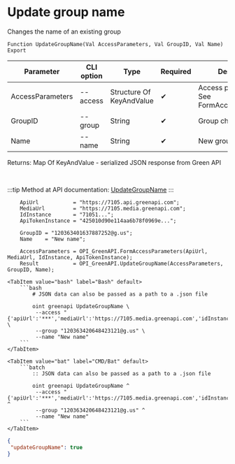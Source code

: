 ﻿---
sidebar_position: 3
description: Update group name and other functions to work with Green API in the Open Integration Package, a free open-source integration library for 1C:Enterprise 8, OneScript and CLI
keywords: [1C, 1С, 1С:Enterprise, 1С:Enterprise 8.3, API, Integration, Services, Exchange, OneScript, CLI, Green API]
---


# Update group name
 Changes the name of an existing group



`Function UpdateGroupName(Val AccessParameters, Val GroupID, Val Name) Export`

  | Parameter | CLI option | Type | Required | Description |
  |-|-|-|-|-|
  | AccessParameters | --access | Structure Of KeyAndValue | &#x2714; | Access parameters. See FormAccessParameters |
  | GroupID | --group | String | &#x2714; | Group chat identifier |
  | Name | --name | String | &#x2714; | New group chat name |

  
  Returns:  Map Of KeyAndValue - serialized JSON response from Green API

<br/>

:::tip
Method at API documentation: [UpdateGroupName](https://green-api.com/docs/api/groups/UpdateGroupName/)
:::
<br/>



```bsl title="1C:Enterprise/OneScript code example"
    ApiUrl           = "https://7105.api.greenapi.com";
    MediaUrl         = "https://7105.media.greenapi.com";
    IdInstance       = "71051...";
    ApiTokenInstance = "425010d90e114aa6b78f0969e...";

    GroupID = "120363401637887252@g.us";
    Name    = "New name";

    AccessParameters = OPI_GreenAPI.FormAccessParameters(ApiUrl, MediaUrl, IdInstance, ApiTokenInstance);
    Result           = OPI_GreenAPI.UpdateGroupName(AccessParameters, GroupID, Name);
```
 

 <Tabs>
  
    <TabItem value="bash" label="Bash" default>
        ```bash
            # JSON data can also be passed as a path to a .json file
            
            oint greenapi UpdateGroupName \
             --access "{'apiUrl':'***','mediaUrl':'https://7105.media.greenapi.com','idInstance':'7105187566','apiTokenInstance':'***'}" \
             --group "120363420648423121@g.us" \
             --name "New name"
        ```
    </TabItem>
  
    <TabItem value="bat" label="CMD/Bat" default>
        ```batch
            :: JSON data can also be passed as a path to a .json file
            
            oint greenapi UpdateGroupName ^
             --access "{'apiUrl':'***','mediaUrl':'https://7105.media.greenapi.com','idInstance':'7105187566','apiTokenInstance':'***'}" ^
             --group "120363420648423121@g.us" ^
             --name "New name"
        ```
    </TabItem>
</Tabs>


```json title="Result"
{
 "updateGroupName": true
}
```
